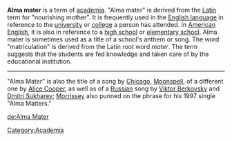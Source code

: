 '''Alma mater''' is a term of [[academia]]. "Alma mater" is derived from the [[Latin]] term for "nourishing mother".  It is frequently used in the [[English language]] in reference to the [[university]] or [[college]] a person has attended.  In [[American English]], it is also in reference to a [[high school]] or [[elementary school]].  Alma mater is sometimes used as a title of a school's anthem or song.  The word "matriculation" is derived from the Latin root word ''mater''.  The term suggests that the students are fed knowledge and taken care of by the educational institution.


{{edu-stub}}


----


"Alma Mater" is also the title of a song by [[Chicago]], [[Moonspell]], of a different one by [[Alice_Cooper|Alice Cooper]], as well as of a [[Russian language|Russian]] song by [[Viktor Berkovsky]] and [[Dmitri Sukharev]]; [[Morrissey|Morrissey]] also punned on the phrase for his 1997 single "Alma Matters."

[[Category:Academia]]

[[de:Alma Mater]]